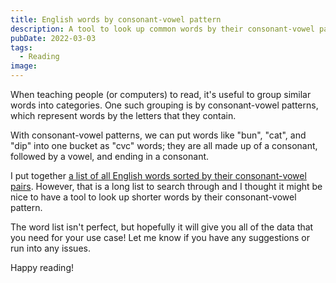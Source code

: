 ```yaml
---
title: English words by consonant-vowel pattern
description: A tool to look up common words by their consonant-vowel pattern and resources for the rest
pubDate: 2022-03-03
tags:
  - Reading
image:
---
```



When teaching people (or computers) to read, it's useful to group similar words into categories. One such grouping is by consonant-vowel patterns, which represent words by the letters that they contain.

With consonant-vowel patterns, we can put words like "bun", "cat", and "dip" into one bucket as "cvc" words; they are all made up of a consonant, followed by a vowel, and ending in a consonant.

I put together [a list of all English words sorted by their consonant-vowel pairs](https://github.com/SeanMcP/reading/tree/master/consonant-vowel-patterns). However, that is a long list to search through and I thought it might be nice to have a tool to look up shorter words by their consonant-vowel pattern.

<CVP client:idle />

The word list isn't perfect, but hopefully it will give you all of the data that you need for your use case! Let me know if you have any suggestions or run into any issues.

Happy reading!
